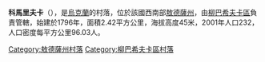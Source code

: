{{coord|47|35|15|N|30|19|24|E|scale:30000|display=title}}

'''科馬里夫卡'''（{{lang-uk|Комарівка}}），是[[烏克蘭|烏克蘭]]的村落，位於該國西南部[[敖德薩州|敖德薩州]]，由[[柳巴希夫卡區|柳巴希夫卡區]]負責管轄，始建於1796年，面積2.42平方公里，海拔高度45米，2001年人口232，人口密度每平方公里96.03人。

{{DEFAULTSORT:Комарівка}}
[[Category:敖德薩州村落|Category:敖德薩州村落]]
[[Category:柳巴希夫卡區村落|Category:柳巴希夫卡區村落]]


{{Odessa-geo-stub}}